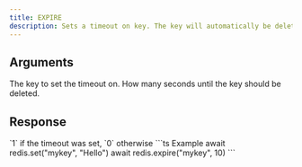 ```yaml
---
title: EXPIRE
description: Sets a timeout on key. The key will automatically be deleted.
---
```



## Arguments

<ParamField body="key" type="string" required>
  The key to set the timeout on.
</ParamField>

<ParamField body="seconds" type="integer">
 How many seconds until the key should be deleted.

</ParamField>

## Response

<ResponseField type="integer" required>
  `1` if the timeout was set, `0` otherwise
</ResponseField>

<RequestExample>
```ts Example
await redis.set("mykey", "Hello")
await redis.expire("mykey", 10)
```
</RequestExample>
